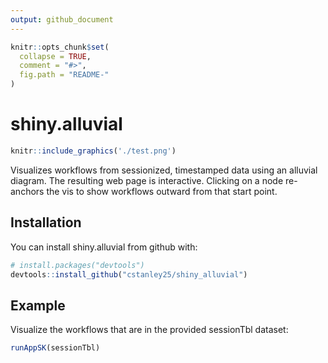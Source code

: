 ```yaml
---
output: github_document
---
```


<!-- README.md is generated from README.Rmd. Please edit that file -->

```r
knitr::opts_chunk$set(
  collapse = TRUE,
  comment = "#>",
  fig.path = "README-"
)
```

# shiny.alluvial

```r
knitr::include_graphics('./test.png')
```

Visualizes workflows from sessionized, timestamped data using an alluvial diagram.
The resulting web page is interactive. Clicking on a node re-anchors the vis to show workflows outward from that start point.

## Installation

You can install shiny.alluvial from github with:

```r
# install.packages("devtools")
devtools::install_github("cstanley25/shiny_alluvial")
```

## Example

Visualize the workflows that are in the provided sessionTbl dataset:

```r
runAppSK(sessionTbl)
```


